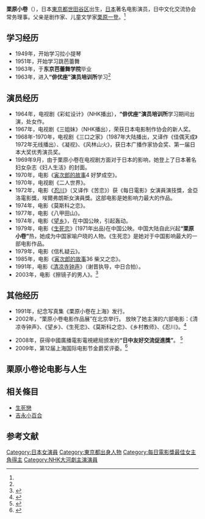 {{藝人
| 姓名 = 栗原小卷
| 類型= 女演员
| 圖片 = 
| 圖片簡介 = 
| 英文名 = Komaki Kurihara
| 綽號 = 
| 出生日期 = {{birth date and age|1945|3|14}}
| 出生地點 = {{JPN}}[[東京都|東京都]][[世田谷区|世田谷区]]
| 國籍 = {{JPN}}
| 職業 = [[演員|演員]]
| 語言 = [[日語|日語]]、[[俄語|俄語]]、[[英語|英語]]
| 活躍年代 = 1964年至今
| 教育程度 =  
| 經紀公司 = 
| 代表作 = 《忍川》、《望乡》、《生死恋》
| 網站 = 
| IMDb = 
| 電影 = 
| 電視節目 = 
}}
{{japanese|japanese=栗原小巻|kana=くりはら こまき|romaji=Kurihara Komaki}}
'''栗原小卷'''（{{bd|1945年|3月14日|catIdx=Kurihara Komaki}}），日本[[東京都|東京都]][[世田谷區|世田谷区]]出生，[[日本|日本]]著名电影演员，日中文化交流协会常务理事。父亲是剧作家、儿童文学家[[栗原一登|栗原一登]]。<ref name=a />

==学习经历==
*1949年，开始学习拉小提琴
*1951年，开始学习跳芭蕾舞
*1963年，于'''东京芭蕾舞学院'''毕业
*1963年，进入'''“俳优座”演员培训所'''学习<ref name=a />

==演员经历==

*1964年，电视剧《彩虹设计》（NHK播出），'''“俳优座”演员培训所'''学习期间出演，处女作。
*1967年，电视剧《三姐妹》（NHK播出），荣获日本电影制作协会的新人奖。
*1968年-1970年，电视剧《三口之家》（1987年大陆播出，又译作《佳偶天成》1972年无线播出）、《凝视》、《风林山火》，获日本广播作家协会奖、第一届日本大奖优秀演员奖。
*1969年9月，由于栗原小卷在电视剧方面对于日本的影响，她登上了日本著名妇女杂志《妇人生活》的封面。
*1970年，电影《[[寅次郎的故事|寅次郎的故事]]4 好梦成空》。 
*1970年，电视剧《二人世界》。
*1972年，电影《[[忍川|忍川]]》（又译作《苦恋》）获《每日電影》女演員演技獎，金亞洛電影獎，埃爾弗朗斯女演員獎。这部电影是她影响力最大的作品。
*1974年，电影《莫斯科之恋》。
*1977年，电影《八甲田山》。
*1974年，电影《[[望乡_(1974年电影)|望乡]]》，在中国公映，引起轰动。
*1979年，电影《[[生死恋|生死恋]]》(1971年出品)在中国公映。中国大陆自此兴起'''“栗原小卷”'''热，她成为中国家喻户晓的人物。《生死恋》是她对于中国影响最大的一部电影作品。
*1979年，电影《信札疑云》。
*1985年，电影《[[寅次郎的故事|寅次郎的故事]]36 柴又之恋》。
*1991年，电影《[[清凉寺钟声|清凉寺钟声]]》（谢晋执导，中日合拍）。
*2003年，电影《擦镜子的男人》。<ref name="a">{{cite news| url =  http://www.southcn.com/news/ztbd/16da/sino-jap/bjzl/200209271426.htm| title =  中日邦交使者：栗原小卷| publisher =  南方网| accessdate =  2009-07-03| archive-date =  2016-03-04| archive-url =  https://web.archive.org/web/20160304205044/http://www.southcn.com/news/ztbd/16da/sino-jap/bjzl/200209271426.htm| dead-url =  no}}</ref>

==其他经历==
*1991年，纪念写真集《栗原小卷在上海》发行。
*2002年，“栗原小卷电影作品展”在北京举行。 放映了她主演的六部电影：《清凉寺钟声》、《望乡》、《生死恋》、《莫斯科之恋》、《乡村教师》、《忍川》。<ref>{{cite news| url = http://news.xinhuanet.com/video/2007-03/25/content_5892707.htm| title = 岩松看日本 专访栗原小卷| publisher = 新華網| accessdate = 2009-07-03| archive-date = 2009-02-28| archive-url = https://web.archive.org/web/20090228174137/http://news.xinhuanet.com/video/2007-03/25/content_5892707.htm| dead-url = no}}</ref>

*2008年，获得中國廣播電影電視總局颁发的'''“日中友好交流促進獎”'''。 <ref>{{cite news  | url = http://news.xinhuanet.com/newscenter/2008-10/19/content_10220580.htm  | title = 栗原小卷和山田洋次獲日中友好交流促進獎  | publisher = 新華網  | accessdate = 2011-12-02  | archive-date = 2009-02-23  | archive-url = https://web.archive.org/web/20090223075324/http://news.xinhuanet.com/newscenter/2008-10/19/content_10220580.htm  | dead-url = no  }}</ref>
*2009年，第12届上海国际电影节金爵奖评委。<ref>{{cite news  | url = http://dailynews.sina.com/bg/ent/sinacn/20090621/1021374404.html  | title = 上影節頒獎-栗原小卷(左)和余秋雨  | publisher = 新浪全球新闻  | accessdate = 2009-07-03  | archive-date = 2016-03-04  | archive-url = https://web.archive.org/web/20160304120049/http://dailynews.sina.com/bg/ent/sinacn/20090621/1021374404.html  | dead-url = no  }}</ref>

==栗原小卷论电影与人生==
{{quote|
人并不是说一生都充满戏剧性，我自己也没有什么波澜壮阔的人生，但是我的角色使我感觉到自己经历了很多不同的人生。演员这个工作使我认识到自己的选择是正确的，我能够塑造很多不同的角色，见到很多人，学习到很多东西，而且这个工作永远也没有一个完结，永远是需要学习的，一生一世。<ref name=a />
}}

==相关條目==
*[[生死戀|生死戀]]
*[[吉永小百合|吉永小百合]]

==参考文献==
{{reflist|2}}

{{每日電影獎最佳女主角}}
{{NHK大河劇主演演員}}

{{DEFAULTSORT:Kurihara Komaki}}
[[Category:日本女演員|Category:日本女演員]]
[[Category:東京都出身人物|Category:東京都出身人物]]
[[Category:每日電影獎最佳女主角得主|Category:每日電影獎最佳女主角得主]]
[[Category:NHK大河劇主演演員|Category:NHK大河劇主演演員]]